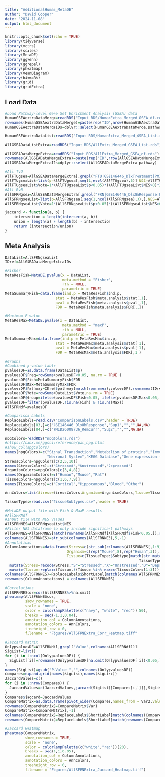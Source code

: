 ```yaml
---
title: "AdditionalHuman_MetaDE"
author: "David Cooper"
date: "2024-11-08"
output: html_document
---
```


```r
knitr::opts_chunk$set(echo = TRUE)
library(tidyverse)
library(vctrs)
library(scales)
library(MetaDE)
library(ggvenn)
library(ggrepel)
library(pheatmap)
library(VennDiagram)
library(biomaRt)
library(grid)
library(gridExtra)

```

## Load Data

```r
#Load Pathway-level Gene Set Enrichment Analysis (GSEA) data
HumanGSEAextraDataMerge=readRDS("Input RDS/HumanExtra_Merged_GSEA_df.rds")
rownames(HumanGSEAextraDataMerge)=paste(rep("ID",nrow(HumanGSEAextraDataMerge)),1:nrow(HumanGSEAextraDataMerge),sep ="")
HumanGSEAextraDataMergeIDs=dplyr::select(HumanGSEAextraDataMerge,pathway)

HumanGSEAextraDataList=readRDS("Input RDS/HumanExtra_Merged_GSEA_List.rds")

AllGSEADataListExtra=readRDS("Input RDS/AllExtra_Merged_GSEA_List.rds")

AllGSEADataMergeExtra=readRDS("Input RDS/AllExtra_Merged_GSEA_df.rds")
rownames(AllGSEADataMergeExtra)=paste(rep("ID",nrow(AllGSEADataMergeExtra)),1:nrow(AllGSEADataMergeExtra),sep ="")
AllGSEADataMergeExtraIDs=dplyr::select(AllGSEADataMergeExtra,pathway)

#All TvU
AllFTUgsea=AllGSEADataMergeExtra[,grepl("FTU|GSE146446_DlxTreatment|PMID26008736_TreatControl",colnames(AllGSEADataMergeExtra))]
AllFTUgseaList=list(p=AllFTUgsea[,seq(1,ncol(AllFTUgsea),3)],NES=AllFTUgsea[,seq(2,ncol(AllFTUgsea),3)])
AllFTUgseaList$Vote=1*(AllFTUgseaList$p<0.05)*((AllFTUgseaList$NES>0)*2-1)
#All RvN
AllSFRNgsea=AllGSEADataMergeExtra[,grepl("FRN|GSE146446_Dlx8hResponse|PMID26008736_RemCurr",colnames(AllGSEADataMergeExtra))]
AllSFRNgseaList=list(p=AllSFRNgsea[,seq(1,ncol(AllSFRNgsea),3),],NES=AllSFRNgsea[,seq(2,ncol(AllSFRNgsea),3)])
AllSFRNgseaList$Vote=1*(AllSFRNgseaList$p<0.05)*((AllSFRNgseaList$NES>0)*2-1)

jaccard <- function(a, b) {
    intersection = length(intersect(a, b))
    union = length(a) + length(b) - intersection
    return (intersection/union)
}

```

## Meta Analysis

```r
DataList=AllSFRNgseaList
IDref=AllGSEADataMergeExtraIDs

#Fisher
MetaResFish=MetaDE.pvalue(x = DataList,
                          meta.method = "Fisher",
                          rth = NULL,
                          parametric = TRUE)
MetaSummaryFish=data.frame(ind.p = MetaResFish$ind.p,
                       stat = MetaResFish$meta.analysis$stat[,1], 
                       pval = MetaResFish$meta.analysis$pval[,1], 
                       FDR = MetaResFish$meta.analysis$FDR[,1])

#Maximum P-value
MetaResMax=MetaDE.pvalue(x = DataList,
                          meta.method = "maxP",
                          rth = NULL,
                          parametric = TRUE)
MetaSummaryMax=data.frame(ind.p = MetaResMax$ind.p,
                       stat = MetaResMax$meta.analysis$stat[,1], 
                       pval = MetaResMax$meta.analysis$pval[,1], 
                       FDR = MetaResMax$meta.analysis$FDR[,1])

#Graphs
#Combined p-value table
pvaluesDF=as.data.frame(DataList$p)
pvaluesDF$Freq=rowSums(pvaluesDF<0.05, na.rm = TRUE )
pvaluesDF$Fish=MetaSummaryFish$FDR
pvaluesDF$Max=MetaSummaryMax$FDR
pvaluesDF$Pathway=IDref$pathway[match(rownames(pvaluesDF),rownames(IDref))]
pvaluesDF$Vote=rowSums(DataList$Vote,na.rm = TRUE)
pvaluesDF$Group=ifelse(pvaluesDF$Fish<0.05, ifelse(pvaluesDF$Max<0.05, "Fisher & Maximum p-value","Fisher"),ifelse(pvaluesDF$Max<0.05,"Maximum p-value","Neither"))
pvaluesDF=filter(pvaluesDF,!is.na(Fish) & !is.na(Max))
AllSFRNdf=pvaluesDF

```

```r
#Comparison Labels
ReplaceLabels=read.csv("ComparisonLabels.csv",header = TRUE)
ReplaceLabels[83,]=c("GSE146446_Dlx8hResponse","Sup1","","",NA,NA)
ReplaceLabels[84,]=c("PMID26008736_RemCurr","Sup2","","",NA,NA)

npgColors=readRDS("npgColors.rds")
#https://nanx.me/ggsci/reference/pal_npg.html
#show_col(npgColors)
names(npgColors)=c("Signal Transduction","Metabolism of proteins","Immune System","Cell Cycle","Metabolism of RNA",
                   "Neuronal System","KEGG Database","Gene expression (Transcription)","Metabolism","Other") 
StressColors=npgColors[c(2,5,10)]
names(StressColors)=c("Stressed","Unstressed","Depressed")
OrganismColors=npgColors[c(3,4,8)]
names(OrganismColors)=c("Human","Mouse","Rat")
TissueColors=npgColors[c(1,6,7,9)]
names(TissueColors)=c("Cortical","Hippocampus","Blood","Other")

AnnColors=list(Stress=StressColors,Organism=OrganismColors,Tissue=TissueColors,PathwayCategory=npgColors)

TissueTypes=read.csv("TissueSubtypes.csv",header = TRUE)

```

```r
#MetaDE output file with Fish & MaxP results
#AllSFRNdf
#Input file with NES values
AllSFRNNES=AllSFRNgseaList$NES
#Filter NES dataframe to only include significant pathways
AllSFRNNES=AllSFRNNES[match(rownames(AllSFRNdf[AllSFRNdf$Fish<0.05,]),rownames(AllSFRNNES)),]
colnames(AllSFRNNES)=str_sub(colnames(AllSFRNNES),5,-1)
#Annotations
ColumnAnnotations=data.frame(Stress=c(str_sub(colnames(AllSFRNNES[,1:9]),-6,-6),"D","D"),
                            Organism=c(rep("Mouse",8),rep("Human",3)),
                            Tissue=c(TissueTypes$Subtype[match(str_match(colnames(AllSFRNNES[,1:9]),"_(.*)_")[,2],
                                                             TissueTypes$Abbreviation)],"Blood","Blood"))%>%
  mutate(Stress=recode(Stress,"S"="Stressed","X"="Unstressed","D"="Depressed"))%>%
  mutate(Tissue=replace(Tissue,!(Tissue %in% names(TissueColors[1:3])),"Other"))
colnames(AllSFRNNES)=ReplaceLabels$ShortLabel[match(colnames(AllSFRNNES),ReplaceLabels$LongLabel)]
rownames(ColumnAnnotations) = colnames(AllSFRNNES)

#Correlations
AllSFRNNEScor=cor(AllSFRNNES%>%na.omit)
pheatmap(AllSFRNNEScor,
         show_rownames = TRUE,
         scale = "none",
         color = colorRampPalette(c("navy", "white", "red"))(50),
         breaks = seq(-1,1,0.04),
         annotation_col = ColumnAnnotations,
         annotation_colors = AnnColors,
         treeheight_row = 0,
         filename = "Figures/AllSFRNExtra_Corr_Heatmap.tiff")

#Jaccard matrix
OnlypvaluesDF=AllSFRNdf[,grepl("Value",colnames(AllSFRNdf))]
SigList=list()
for (i in 1:ncol(OnlypvaluesDF)) {
  SigList[[i]]=rownames(OnlypvaluesDF[na.omit(OnlypvaluesDF[,i])<0.05,])
}
names(SigList)=gsub("P.Value_","",colnames(OnlypvaluesDF))
Compares=expand.grid(names(SigList),names(SigList))
JaccardValues=c()
for (i in 1:nrow(Compares)) {
  JaccardValues=c(JaccardValues,jaccard(SigList[[Compares[i,1]]],SigList[[Compares[i,2]]]))
}
Compares$jaccard=JaccardValues
CompareMatrix=as.data.frame(pivot_wider(Compares,names_from = Var2,values_from = jaccard))
rownames(CompareMatrix)=CompareMatrix$Var1
CompareMatrix=CompareMatrix[,-1]
colnames(CompareMatrix)=ReplaceLabels$ShortLabel[match(colnames(CompareMatrix),ReplaceLabels$LongLabel)]
rownames(CompareMatrix)=ReplaceLabels$ShortLabel[match(rownames(CompareMatrix),ReplaceLabels$LongLabel)]

#Jaccard Heatmap
pheatmap(CompareMatrix,
         show_rownames = TRUE,
         scale = "none",
         color = colorRampPalette(c("white","red"))(20),
         breaks = seq(0,1,0.05),
         annotation_col = ColumnAnnotations,
         annotation_colors = AnnColors,
         treeheight_row = 0,
         filename = "Figures/AllSFRNExtra_Jaccard_Heatmap.tiff")


```

